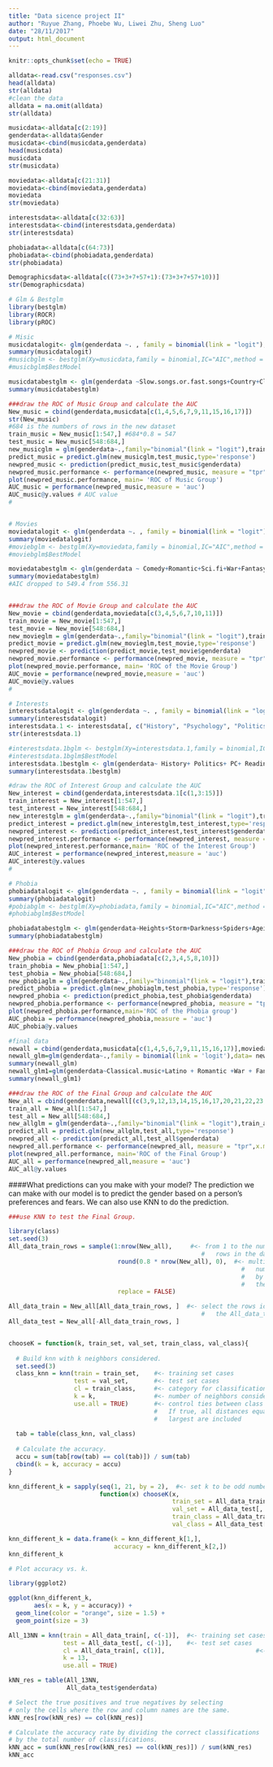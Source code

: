 ```yaml
---
title: "Data sicence project II"
author: "Ruyue Zhang, Phoebe Wu, Liwei Zhu, Sheng Luo"
date: "28/11/2017"
output: html_document
---
```


```r
knitr::opts_chunk$set(echo = TRUE)
```

```r

alldata<-read.csv("responses.csv")
head(alldata)
str(alldata)
#clean the data
alldata = na.omit(alldata)
str(alldata)

musicdata<-alldata[c(2:19)]
genderdata<-alldata$Gender
musicdata<-cbind(musicdata,genderdata)
head(musicdata)
musicdata
str(musicdata)

moviedata<-alldata[c(21:31)]
moviedata<-cbind(moviedata,genderdata)
moviedata
str(moviedata)

interestsdata<-alldata[c(32:63)]
interestsdata<-cbind(interestsdata,genderdata)
str(interestsdata)

phobiadata<-alldata[c(64:73)]
phobiadata<-cbind(phobiadata,genderdata)
str(phobiadata)

Demographicsdata<-alldata[c((73+3+7+57+1):(73+3+7+57+10))]
str(Demographicsdata)
```


```r
# Glm & Bestglm
library(bestglm)
library(ROCR)
library(pROC)

# Misic
musicdatalogit<- glm(genderdata ~. , family = binomial(link = "logit"), data = musicdata)
summary(musicdatalogit)
#musicbglm <- bestglm(Xy=musicdata,family = binomial,IC="AIC",method = "forward")
#musicbglm$BestModel

musicdatabestglm <- glm(genderdata ~Slow.songs.or.fast.songs+Country+Classical.music+Musical+Pop+Metal.or.Hardrock+Hiphop..Rap+Alternative+Latino+Techno..Trance , family = binomial(link = "logit"), data = musicdata)
summary(musicdatabestglm)

###draw the ROC of Music Group and calculate the AUC
New_music = cbind(genderdata,musicdata[c(1,4,5,6,7,9,11,15,16,17)])
str(New_music)
#684 is the numbers of rows in the new dataset
train_music = New_music[1:547,] #684*0.8 = 547
test_music = New_music[548:684,]
new_musicglm = glm(genderdata~.,family="binomial"(link = "logit"),train_music)
predict_music = predict.glm(new_musicglm,test_music,type='response')
newpred_music <- prediction(predict_music,test_music$genderdata)
newpred_music.performance <- performance(newpred_music, measure = "tpr",x.measure = "fpr")
plot(newpred_music.performance, main= 'ROC of Music Group')
AUC_music = performance(newpred_music,measure = 'auc')
AUC_music@y.values # AUC value
#


# Movies
moviedatalogit <- glm(genderdata ~. , family = binomial(link = "logit"), data = moviedata)
summary(moviedatalogit)
#moviebglm <- bestglm(Xy=moviedata,family = binomial,IC="AIC",method = "forward")
#moviebglm$BestModel

moviedatabestglm <- glm(genderdata ~ Comedy+Romantic+Sci.fi+War+Fantasy.Fairy.tales+Western+Action, family = binomial(link = "logit"), data = moviedata)
summary(moviedatabestglm)
#AIC dropped to 549.4 from 556.31


###draw the ROC of Movie Group and calculate the AUC
New_movie = cbind(genderdata,moviedata[c(3,4,5,6,7,10,11)])
train_movie = New_movie[1:547,]
test_movie = New_movie[548:684,]
new_movieglm = glm(genderdata~.,family="binomial"(link = "logit"),train_movie)
predict_movie = predict.glm(new_movieglm,test_movie,type='response')
newpred_movie <- prediction(predict_movie,test_movie$genderdata)
newpred_movie.performance <- performance(newpred_movie, measure = "tpr",x.measure = "fpr")
plot(newpred_movie.performance, main= 'ROC of the Movie Group')
AUC_movie = performance(newpred_movie,measure = 'auc')
AUC_movie@y.values
#

# Interests
interestsdatalogit <- glm(genderdata ~. , family = binomial(link = "logit"), data = interestsdata)
summary(interestsdatalogit)
interestsdata.1 <- interestsdata[, c("History", "Psychology", "Politics", "PC", "Reading", "Foreign.languages", "Cars", "Dancing", "Active.sport", "Gardening", "Shopping", "Science.and.technology", "Theatre", "Fun.with.friends", "Pets", "genderdata")]
str(interestsdata.1)

#interestsdata.1bglm <- bestglm(Xy=interestsdata.1,family = binomial,IC="AIC",method = "forward")
#interestsdata.1bglm$BestModel
interestsdata.1bestglm <- glm(genderdata~ History+ Politics+ PC+ Reading+ Foreign.languages+ Cars+ Dancing+ Active.sport+ Gardening+ Shopping+ Science.and.technology+ Theatre+ Fun.with.friends+ Pets, family = binomial(link = "logit"), data =interestsdata.1)
summary(interestsdata.1bestglm)

#draw the ROC of Interest Group and calculate the AUC
New_interest = cbind(genderdata,interestsdata.1[c(1,3:15)])
train_interest = New_interest[1:547,]
test_interest = New_interest[548:684,]
new_interestglm = glm(genderdata~.,family="binomial"(link = "logit"),train_interest)
predict_interest = predict.glm(new_interestglm,test_interest,type='response')
newpred_interest <- prediction(predict_interest,test_interest$genderdata)
newpred_interest.performance <- performance(newpred_interest, measure = "tpr",x.measure = "fpr")
plot(newpred_interest.performance,main= 'ROC of the Interest Group')
AUC_interest = performance(newpred_interest,measure = 'auc')
AUC_interest@y.values
#

# Phobia
phobiadatalogit <- glm(genderdata ~. , family = binomial(link = "logit"), data = phobiadata)
summary(phobiadatalogit)
#pobiabglm <- bestglm(Xy=phobiadata,family = binomial,IC="AIC",method = "forward")
#phobiabglm$BestModel

phobiadatabestglm <- glm(genderdata~Heights+Storm+Darkness+Spiders+Ageing+Fear.of.public.speaking, family = binomial(link = "logit"), data = phobiadata)
summary(phobiadatabestglm)

###draw the ROC of Phobia Group and calculate the AUC
New_phobia = cbind(genderdata,phobiadata[c(2,3,4,5,8,10)])
train_phobia = New_phobia[1:547,]
test_phobia = New_phobia[548:684,]
new_phobiaglm = glm(genderdata~.,family="binomial"(link = "logit"),train_phobia)
predict_phobia = predict.glm(new_phobiaglm,test_phobia,type='response')
newpred_phobia <- prediction(predict_phobia,test_phobia$genderdata)
newpred_phobia.performance <- performance(newpred_phobia, measure = "tpr",x.measure = "fpr")
plot(newpred_phobia.performance,main='ROC of the Phobia group')
AUC_phobia = performance(newpred_phobia,measure = 'auc')
AUC_phobia@y.values

```


```r
#final data
newall = cbind(genderdata,musicdata[c(1,4,5,6,7,9,11,15,16,17)],moviedata[c(3,4,5,6,7,10,11)],interestsdata.1[c(1,3:15)],phobiadata[c(2,3,4,5,8,10)])
newall_glm=glm(genderdata~.,family = binomial(link = 'logit'),data= newall)
summary(newall_glm)
newall_glm1=glm(genderdata~Classical.music+Latino + Romantic +War + Fantasy.Fairy.tales+ Western +Action + PC + Reading + Foreign.languages +Cars + Dancing + Active.sport + Shopping + Storm + Heights + Spiders + + Fear.of.public.speaking,family = binomial(link = 'logit'),data= newall)
summary(newall_glm1)

###draw the ROC of the Final Group and calculate the AUC
New_all = cbind(genderdata,newall[(c(3,9,12,13,14,15,16,17,20,21,22,23,24,25,27,28,29,32,34,35,37))+1])
train_all = New_all[1:547,]
test_all = New_all[548:684,]
new_allglm = glm(genderdata~.,family="binomial"(link = "logit"),train_all)
predict_all = predict.glm(new_allglm,test_all,type='response')
newpred_all <- prediction(predict_all,test_all$genderdata)
newpred_all.performance <- performance(newpred_all, measure = "tpr",x.measure = "fpr")
plot(newpred_all.performance, main='ROC of the Final Group')
AUC_all = performance(newpred_all,measure = 'auc')
AUC_all@y.values

```


####What predictions can you make with your model? 
The prediction we can make with our model is to predict the gender based on a person's preferences and fears. 
We can also use KNN to do the prediction. 


```r
###use KNN to test the Final Group.

library(class)
set.seed(3)
All_data_train_rows = sample(1:nrow(New_all),     #<- from 1 to the number of 
                                                     #   rows in the data set
                              round(0.8 * nrow(New_all), 0),  #<- multiply the 
                                                                #   number of rows
                                                                #   by 0.8 and round
                                                                #   the decimals
                              replace = FALSE) 

All_data_train = New_all[All_data_train_rows, ]  #<- select the rows identified in
                                                     #   the All_data_train_rows data
All_data_test = New_all[-All_data_train_rows, ]


chooseK = function(k, train_set, val_set, train_class, val_class){
  
  # Build knn with k neighbors considered.
  set.seed(3)
  class_knn = knn(train = train_set,    #<- training set cases
                  test = val_set,       #<- test set cases
                  cl = train_class,     #<- category for classification
                  k = k,                #<- number of neighbors considered
                  use.all = TRUE)       #<- control ties between class assignments
                                        #   If true, all distances equal to the kth 
                                        #   largest are included
  
  tab = table(class_knn, val_class)
  
  # Calculate the accuracy.
  accu = sum(tab[row(tab) == col(tab)]) / sum(tab)                         
  cbind(k = k, accuracy = accu)
}

knn_different_k = sapply(seq(1, 21, by = 2),  #<- set k to be odd number from 1 to 21
                         function(x) chooseK(x, 
                                             train_set = All_data_train[, c(-1)],
                                             val_set = All_data_test[, c(-1)],
                                             train_class = All_data_train[, c(1)],
                                             val_class = All_data_test[, c(1)]))

knn_different_k = data.frame(k = knn_different_k[1,],
                             accuracy = knn_different_k[2,])
knn_different_k

# Plot accuracy vs. k.

library(ggplot2)

ggplot(knn_different_k,
       aes(x = k, y = accuracy)) +
  geom_line(color = "orange", size = 1.5) +
  geom_point(size = 3)

All_13NN = knn(train = All_data_train[, c(-1)],  #<- training set cases
               test = All_data_test[, c(-1)],    #<- test set cases
               cl = All_data_train[, c(1)],                         #<- category for true classification
               k = 13,                                                       #<- number of neighbors considered
               use.all = TRUE)  

kNN_res = table(All_13NN,
                All_data_test$genderdata)

# Select the true positives and true negatives by selecting
# only the cells where the row and column names are the same.
kNN_res[row(kNN_res) == col(kNN_res)]

# Calculate the accuracy rate by dividing the correct classifications
# by the total number of classifications.
kNN_acc = sum(kNN_res[row(kNN_res) == col(kNN_res)]) / sum(kNN_res)
kNN_acc
```
